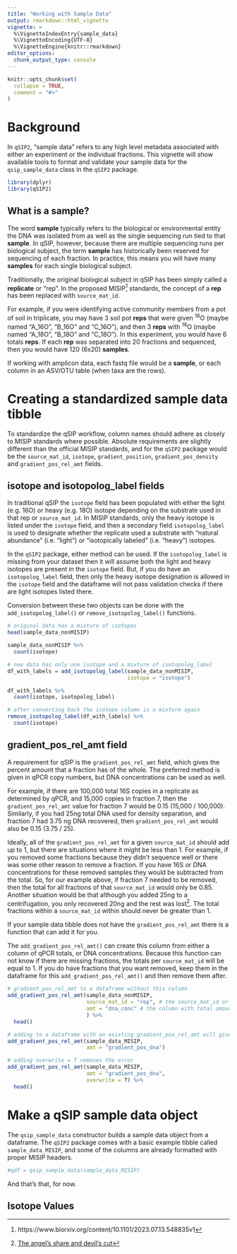 ```yaml
---
title: "Working with Sample Data"
output: rmarkdown::html_vignette
vignette: >
  %\VignetteIndexEntry{sample_data}
  %\VignetteEncoding{UTF-8}
  %\VignetteEngine{knitr::rmarkdown}
editor_options: 
  chunk_output_type: console
---
```


```r
knitr::opts_chunk$set(
  collapse = TRUE,
  comment = "#>"
)
```

# Background

In `qSIP2`, "sample data" refers to any high level metadata associated with either an experiment or the individual fractions. This vignette will show available tools to format and validate your sample data for the `qsip_sample_data` class in the `qSIP2` package.

```r
library(dplyr)
library(qSIP2)
```

## What is a sample?

The word **sample** typically refers to the biological or environmental entity the DNA was isolated from as well as the single sequencing run tied to that **sample**. In qSIP, however, because there are multiple sequencing runs per biological subject, the term **sample** has historically been reserved for sequencing of each fraction. In practice, this means you will have many **samples** for each single biological subject.

Traditionally, the original biological subject in qSIP has been simply called a **replicate** or "rep". In the proposed MISIP^[https://www.biorxiv.org/content/10.1101/2023.07.13.548835v1] standards, the concept of a **rep** has been replaced with `source_mat_id`.

For example, if you were identifying active community members from a pot of soil in triplicate, you may have 3 soil pot **reps** that were given <sup>16</sup>O (maybe named "A_16O", "B_16O" and "C_16O"), and then 3 **reps** with <sup>18</sup>O (maybe named "A_18O", "B_18O" and "C_18O"). In this experiment, you would have 6 totals **reps**. If each **rep** was separated into 20 fractions and sequenced, then you would have 120 (6x20) **samples**.

If working with amplicon data, each fastq file would be a **sample**, or each column in an ASV/OTU table (when taxa are the rows).

# Creating a standardized sample data tibble

To standardize the qSIP workflow, column names should adhere as closely to MISIP standards where possible. Absolute requirements are slightly different than the official MISIP standards, and for the `qSIP2` package would be the `source_mat_id`, `isotope`, `gradient_position`, `gradient_pos_density` and `gradient_pos_rel_amt` fields.

## isotope and isotopolog_label fields

In traditional qSIP the `isotope` field has been populated with either the light (e.g. 16O) or heavy (e.g. 18O) isotope depending on the substrate used in that rep or `source_mat_id`. In MISIP standards, only the heavy isotope is listed under the `isotope` field, and then a secondary field `isotopolog_label` is used to designate whether the replicate used a substrate with "natural abundance" (i.e. "light") or "isotopically labeled" (i.e. "heavy") isotopes.

In the `qSIP2` package, either method can be used. If the `isotopolog_label` is missing from your dataset then it will assume both the light and heavy isotopes are present in the `isotope` field. But, if you do have an `isotopolog_label` field, then only the heavy isotope designation is allowed in the `isotope` field and the dataframe will not pass validation checks if there are light isotopes listed there. 

Conversion between these two objects can be done with the `add_isotopolog_label()` or `remove_isotopolog_label()` functions.

```r
# original data has a mixture of isotopes
head(sample_data_nonMISIP)

sample_data_nonMISIP %>%
  count(isotope)

# new data has only one isotope and a mixture of isotopolog_label 
df_with_labels = add_isotopolog_label(sample_data_nonMISIP, 
                                      isotope = "isotope") 

df_with_labels %>%
  count(isotope, isotopolog_label)

# after converting back the isotope column is a mixture again
remove_isotopolog_label(df_with_labels) %>%
  count(isotope)
```

## gradient_pos_rel_amt field

A requirement for qSIP is the `gradient_pos_rel_amt` field, which gives the percent amount that a fraction has of the whole. The preferred method is given in qPCR copy numbers, but DNA concentrations can be used as well. 

For example, if there are 100,000 total 16S copies in a replicate as determined by qPCR, and 15,000 copies in fraction 7, then the `gradient_pos_rel_amt` value for fraction 7 would be 0.15 (15,000 / 100,000). Similarly, if you had 25ng total DNA used for density separation, and fraction 7 had 3.75 ng DNA recovered, then `gradient_pos_rel_amt` would also be 0.15 (3.75 / 25). 

Ideally, all of the `gradient_pos_rel_amt` for a given `source_mat_id` should add up to 1, but there are situations where it might be less than 1. For example, if you removed some fractions because they didn't sequence well or there was some other reason to remove a fraction. If you have 16S or DNA concentrations for these removed samples they would be subtracted from the total. So, for our example above, if fraction 7 needed to be removed, then the total for all fractions of that `source_mat_id` would only be 0.85. Another situation would be that although you added 25ng to a centrifugation, you only recovered 20ng and the rest was lost[^angel_share]. The total fractions within a `source_mat_id` within should never be greater than 1.

[^angel_share]: [The angel's share and devil's cut](https://www.visitlex.com/guides/post/common-geeky-bourbon-terms-explained/#:~:text=Angel's%20Share)

If your sample data tibble does not have the `gradient_pos_rel_amt` there is a function that can add it for you. 

The `add_gradient_pos_rel_amt()` can create this column from either a column of qPCR totals, or DNA concentrations. Because this function can not know if there are missing fractions, the totals per `source_mat_id` will be equal to 1. If you do have fractions that you want removed, keep them in the dataframe for this `add_gradient_pos_rel_amt()` and then remove them after.

```r
# gradient_pos_rel_amt to a dataframe without this column 
add_gradient_pos_rel_amt(sample_data_nonMISIP,
                         source_mat_id = "rep", # the source_mat_id or per-tube grouping
                         amt = "dna_conc" # the column with total amounts
                         ) %>%
  head()

# adding to a dataframe with an existing gradient_pos_rel_amt will give an error
add_gradient_pos_rel_amt(sample_data_MISIP,
                         amt = "gradient_pos_dna")

# adding overwrite = T removes the error
add_gradient_pos_rel_amt(sample_data_MISIP,
                         amt = "gradient_pos_dna",
                         overwrite = T) %>%
  head()
```







# Make a qSIP sample data object

The `qsip_sample_data` constructor builds a sample data object from a dataframe. The `qSIP2` package comes with a basic example tibble called `sample_data_MISIP`, and some of the columns are already formatted with proper MISIP headers.

```r
#qdf = qsip_sample_data(sample_data_MISIP)
```

And that's that, for now.

## Isotope Values


